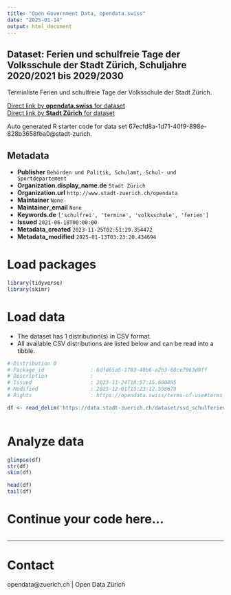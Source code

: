 ```yaml
---
title: "Open Government Data, opendata.swiss"
date: "2025-01-14"
output: html_document
---
```


## Dataset: Ferien und schulfreie Tage der Volksschule der Stadt Zürich, Schuljahre 2020/2021 bis 2029/2030

Terminliste Ferien und schulfreie Tage der Volksschule der Stadt Zürich.

[Direct link by **opendata.swiss** for dataset](https://opendata.swiss/de/dataset/ferien-und-schulfreie-tage-der-volksschule-der-stadt-zurich-schuljahre-2020-2021-bis-2029-2030)<br>
[Direct link by **Stadt Zürich** for dataset](https://data.stadt-zuerich.ch/dataset/ssd_schulferien)

Auto generated R starter code for data set 67ecfd8a-1d71-40f9-898e-828b3658fba0@stadt-zurich.

## Metadata

- **Publisher** `Behörden und Politik, Schulamt, Schul- und Sportdepartement`
- **Organization.display_name.de** `Stadt Zürich`
- **Organization.url** `http://www.stadt-zuerich.ch/opendata`
- **Maintainer** `None`
- **Maintainer_email** `None`
- **Keywords.de** `['schulfrei', 'termine', 'volksschule', 'ferien']`
- **Issued** `2021-06-18T00:00:00`
- **Metadata_created** `2023-11-25T02:51:29.354472`
- **Metadata_modified** `2025-01-13T03:23:20.434694`


# Load packages

```r

library(tidyverse)
library(skimr)

```

# Load data

-   The dataset has 1 distribution(s) in CSV format.
-   All available CSV distributions are listed below and can be read into a tibble.

```r

# Distribution 0
# Package_id               : 6dfd65a5-1703-40b6-a2b3-68ce7963d9ff
# Description              : 
# Issued                   : 2023-11-24T18:57:15.600895
# Modified                 : 2025-12-01T15:23:12.558679
# Rights                   : https://opendata.swiss/terms-of-use#terms_open

df <- read_delim('https://data.stadt-zuerich.ch/dataset/ssd_schulferien/download/schulferien.csv')



```

# Analyze data

```r

glimpse(df)
str(df)
skim(df)

head(df)
tail(df)

```

# Continue your code here...

```r

```

------------------------------------------------------------------------

# Contact

opendata@zuerich.ch | Open Data Zürich
